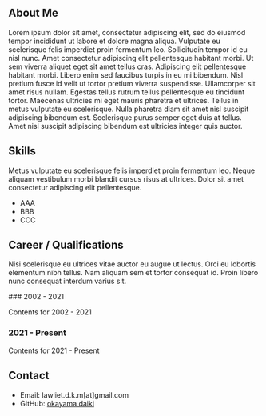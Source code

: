 
## About Me

Lorem ipsum dolor sit amet, consectetur adipiscing elit, sed do eiusmod tempor incididunt ut labore et dolore magna aliqua. Vulputate eu scelerisque felis imperdiet proin fermentum leo. Sollicitudin tempor id eu nisl nunc. Amet consectetur adipiscing elit pellentesque habitant morbi. Ut sem viverra aliquet eget sit amet tellus cras. Adipiscing elit pellentesque habitant morbi. Libero enim sed faucibus turpis in eu mi bibendum. Nisl pretium fusce id velit ut tortor pretium viverra suspendisse. Ullamcorper sit amet risus nullam. Egestas tellus rutrum tellus pellentesque eu tincidunt tortor. Maecenas ultricies mi eget mauris pharetra et ultrices. Tellus in metus vulputate eu scelerisque. Nulla pharetra diam sit amet nisl suscipit adipiscing bibendum est. Scelerisque purus semper eget duis at tellus. Amet nisl suscipit adipiscing bibendum est ultricies integer quis auctor.

## Skills

Metus vulputate eu scelerisque felis imperdiet proin fermentum leo. Neque aliquam vestibulum morbi blandit cursus risus at ultrices. Dolor sit amet consectetur adipiscing elit pellentesque.

- AAA
- BBB
- CCC

## Career / Qualifications

Nisi scelerisque eu ultrices vitae auctor eu augue ut lectus. Orci eu lobortis elementum nibh tellus. Nam aliquam sem et tortor consequat id. Proin libero nunc consequat interdum varius sit.

<Steps>
### 2002 - 2021

Contents for 2002 - 2021

### 2021 - Present

Contents for 2021 - Present

</Steps>

## Contact

- Email: lawliet.d.k.m[at]gmail.com
- GitHub: [okayama daiki](https://github.com/okayama-daiki)
